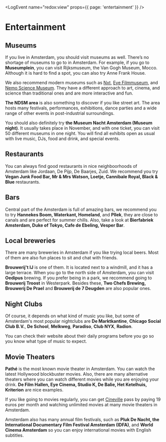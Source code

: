 
<LogEvent name="redox:view" props={{ page: 'entertainment' }} />

# Entertainment
## Museums
If you live in Amsterdam, you should visit museums as well. There’s no shortage of museums to go to in Amsterdam. For example, if you go to **Museumplein**, you can visit Rijksmuseum, the Van Gogh Museum, Mocco. Although it is hard to find a spot, you can also try Anne Frank House. 

We also recommend modern museums such as [Nxt](https://nxtmuseum.com/), [Eye Filmmuseum](https://www.eyefilm.nl/en), and [Nemo Science Museum](https://www.nemosciencemuseum.nl/en/). They have a different approach to art, cinema, and science than traditional ones and are more interactive and fun.

**The NDSM area** is also something to discover if you like street art. The area hosts many festivals, performances, exhibitions, dance parties and a wide range of other events in post-industrial surroundings.

You should also definitely try **the Museum Nacht Amsterdam (Museum night)**. It usually takes place in November, and with one ticket, you can visit 50 different museums in one night. You will find all exhibits open as usual with live music, DJs, food and drink, and special events.
## Restaurants
You can always find good restaurants in nice neighboorhoods of Amsterdam like Jordaan, De Pijp, De Baarjes, Zuid.  We recommend you try **Vegan Junk Food Bar, Mr & Mrs Watson, Loetje, Cannibale Royal, Black & Blue** restaurants. 
## Bars
Central part of the Amsterdam is full of amazing bars, we recommend you to try **Hannekes Boom, Waterkant, Homeland**, and **Pllek**, they are close to canals and are perfect for summer chills. Also, take a look at **Bierfabriek Amsterdam, Duke of Tokyo, Cafe de Ebeling, Vesper Bar**.

## Local breweries 
There are many breweries in Amsterdam if you like trying local beers. Most of them are also fun places to sit and chat with friends. 

**Brouwerij't IJ** is one of them.  It is located next to a windmill, and it has a large terrace. When you go to the north side of Amsterdam, you can visit **Oedipus** brewing. If you prefer being in a park, we recommend going to **Brouwerij Troost** in Westerpark. Besides these, **Two Chefs Brewing, Brouwerij De Prael** and **Brouwerij de 7 Deugden** are also popular ones. 
## Night Clubs
Of course, it depends on what kind of music you like, but some of Amsterdam's most popular nightclubs are  **De Marktkantine**, **Chicago Social Club B.V.**, **De School**, **Melkweg**, **Paradiso**, **Club NYX**, **Radion**. 

<Callout>
  You can check their website about their daily programs before you go so you know what type of music to expect. 
</Callout>

## Movie Theaters 
**Pathé** is the most known movie theater in Amsterdam. You can watch the latest Hollywood blockbuster movies. Also, there are many alternative theaters where you can watch different movies while you are enjoying your drink. **De Film Hallen, Eye Cinema, Studio K, De Balie, Het Ketelhuis, Kriterion** are nice examples. 

If you like going to movies regularly, you can get [Cineville](https://www.cineville.nl/) pass by paying 19 euros per month and watching unlimited movies at many movie theaters in Amsterdam.

Amsterdam also has many annual film festivals, such as **Pluk De Nacht, the International Documentary Film Festival Amsterdam (IDFA)**, and **World Cinema Amsterdam** so you can enjoy international movies with English subtitles.
